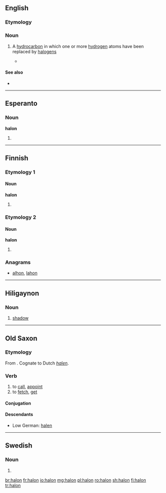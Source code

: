 {{also|Halon}}
==English==

===Etymology===
{{blend|halogen|carbon|lang=en}}

===Noun===
{{en-noun}}

# {{context|organic chemistry|lang=en}} A [[hydrocarbon]] in which one or more [[hydrogen]] atoms have been replaced by [[halogen]]s
#* {{quote-news|year=2009|date=February 12|author=Azadeh Ensha|title=A Cellphone That Is Made With the Environment in Mind|work=New York Times|url=http://www.nytimes.com/2009/02/12/technology/personaltech/12renew.html
|passage=The Renew is also free of polyvinyl chloride, asbestos, chlorofluorocarbons and '''halons'''. }}

====See also====
* {{pedialite|Haloalkane}}

----

==Esperanto==

===Noun===
'''halon'''

# {{eo-form of|hal|on}}

----

==Finnish==

===Etymology 1===

====Noun====
'''halon'''

# {{fi-form of|halko|type=noun|case=genitive|pl=singular}}

===Etymology 2===

====Noun====
'''halon'''

# {{fi-form of|halo|type=noun|case=genitive|pl=singular}}

===Anagrams===
* [[alhon#Finnish|alhon]], [[lahon#Finnish|lahon]]

----

==Hiligaynon==

===Noun===
{{hil-noun|halón}}

# [[shadow]]

----

==Old Saxon==

===Etymology===
From {{etyl|gem-pro|osx}} {{m|gem-pro|*halōną}}. Cognate to Dutch ''[[halen]]''.

===Verb===
{{osx-verb}}

# to [[call]], [[appoint]]
# to [[fetch]], [[get]]

====Conjugation====
{{osx-conj-wk2|hal}}

====Descendants====
* Low German: [[halen]]

----

==Swedish==

===Noun===
{{head|sv|noun form|g=c}}

# {{sv-noun-form-def|halo}}

[[br:halon]]
[[fr:halon]]
[[io:halon]]
[[mg:halon]]
[[pl:halon]]
[[ro:halon]]
[[sh:halon]]
[[fi:halon]]
[[tr:halon]]